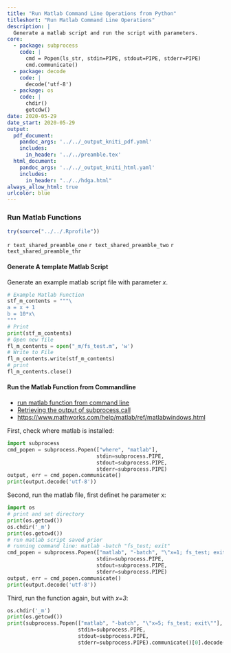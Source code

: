 ```yaml
---
title: "Run Matlab Command Line Operations from Python"
titleshort: "Run Matlab Command Line Operations"
description: |
  Generate a matlab script and run the script with parameters.
core:
  - package: subprocess
    code: |
      cmd = Popen(ls_str, stdin=PIPE, stdout=PIPE, stderr=PIPE)
      cmd.communicate()
  - package: decode
    code: |
      decode('utf-8')
  - package: os
    code: |
      chdir()
      getcdw()
date: 2020-05-29
date_start: 2020-05-29
output:
  pdf_document:
    pandoc_args: '../../_output_kniti_pdf.yaml'
    includes:
      in_header: '../../preamble.tex'
  html_document:
    pandoc_args: '../../_output_kniti_html.yaml'
    includes:
      in_header: "../../hdga.html"
always_allow_html: true
urlcolor: blue
---
```


### Run Matlab Functions

```r
try(source("../../.Rprofile"))
```

`r text_shared_preamble_one`
`r text_shared_preamble_two`
`r text_shared_preamble_thr`

#### Generate A template Matlab Script

Generate an example matlab script file with parameter *x*.

```python
# Example Matlab Function
stf_m_contents = """\
a = x + 1
b = 10*x\
"""
# Print
print(stf_m_contents)
# Open new file
fl_m_contents = open("_m/fs_test.m", 'w')
# Write to File
fl_m_contents.write(stf_m_contents)
# print
fl_m_contents.close()
```

#### Run the Matlab Function from Commandline

- [run matlab function from command line](https://www.mathworks.com/matlabcentral/answers/327116-run-function-from-command-line)
- [Retrieving the output of subprocess.call](https://stackoverflow.com/a/1996540/8280804)
- [https://www.mathworks.com/help/matlab/ref/matlabwindows.html](https://www.mathworks.com/help/matlab/ref/matlabwindows.html)

First, check where matlab is installed:

```python
import subprocess
cmd_popen = subprocess.Popen(["where", "matlab"],
                             stdin=subprocess.PIPE,
                             stdout=subprocess.PIPE,
                             stderr=subprocess.PIPE)
output, err = cmd_popen.communicate()
print(output.decode('utf-8'))
```

Second, run the matlab file, first definet he parameter x:

```python
import os
# print and set directory
print(os.getcwd())
os.chdir('_m')
print(os.getcwd())
# run matlab script saved prior
# running command line: matlab -batch "fs_test; exit"
cmd_popen = subprocess.Popen(["matlab", "-batch", "\"x=1; fs_test; exit\""],
                             stdin=subprocess.PIPE,
                             stdout=subprocess.PIPE,
                             stderr=subprocess.PIPE)
output, err = cmd_popen.communicate()
print(output.decode('utf-8'))
```

Third, run the function again, but with *x=3*:

```python
os.chdir('_m')
print(os.getcwd())
print(subprocess.Popen(["matlab", "-batch", "\"x=5; fs_test; exit\""],
                       stdin=subprocess.PIPE,
                       stdout=subprocess.PIPE,
                       stderr=subprocess.PIPE).communicate()[0].decode('utf-8'))
```
